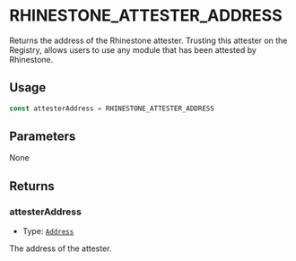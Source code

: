 # RHINESTONE_ATTESTER_ADDRESS

Returns the address of the Rhinestone attester. Trusting this attester on the Registry, allows users to use any module that has been attested by Rhinestone.

## Usage

```typescript copy
const attesterAddress = RHINESTONE_ATTESTER_ADDRESS
```

## Parameters

None

## Returns

### attesterAddress

- Type: [`Address`](https://viem.sh/docs/glossary/types#address)

The address of the attester.
